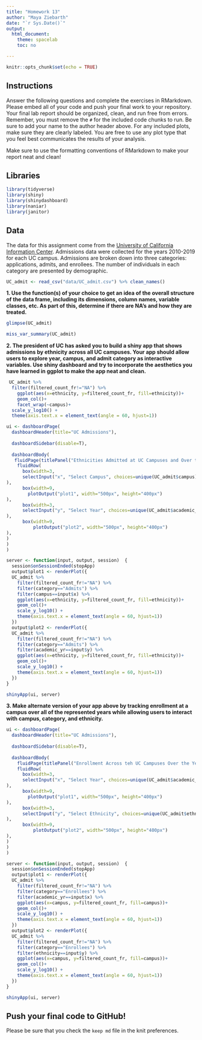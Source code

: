 ```yaml
---
title: "Homework 13"
author: "Maya Ziebarth"
date: "`r Sys.Date()`"
output:
  html_document:
    theme: spacelab
    toc: no

---
```


```r
knitr::opts_chunk$set(echo = TRUE)
```

## Instructions
Answer the following questions and complete the exercises in RMarkdown. Please embed all of your code and push your final work to your repository. Your final lab report should be organized, clean, and run free from errors. Remember, you must remove the `#` for the included code chunks to run. Be sure to add your name to the author header above. For any included plots, make sure they are clearly labeled. You are free to use any plot type that you feel best communicates the results of your analysis.  

Make sure to use the formatting conventions of RMarkdown to make your report neat and clean!  

## Libraries
```r
library(tidyverse)
library(shiny)
library(shinydashboard)
library(naniar)
library(janitor)
```

## Data
The data for this assignment come from the [University of California Information Center](https://www.universityofcalifornia.edu/infocenter). Admissions data were collected for the years 2010-2019 for each UC campus. Admissions are broken down into three categories: applications, admits, and enrollees. The number of individuals in each category are presented by demographic.  
```r
UC_admit <- read_csv("data/UC_admit.csv") %>% clean_names()
```

**1. Use the function(s) of your choice to get an idea of the overall structure of the data frame, including its dimensions, column names, variable classes, etc. As part of this, determine if there are NA's and how they are treated.**  
```r
glimpse(UC_admit)
```
```r
miss_var_summary(UC_admit)
```



**2. The president of UC has asked you to build a shiny app that shows admissions by ethnicity across all UC campuses. Your app should allow users to explore year, campus, and admit category as interactive variables. Use shiny dashboard and try to incorporate the aesthetics you have learned in ggplot to make the app neat and clean.**  

```r
 UC_admit %>%
  filter(filtered_count_fr!="NA") %>% 
    ggplot(aes(x=ethnicity, y=filtered_count_fr, fill=ethnicity))+
    geom_col()+
    facet_wrap(~campus)+
  scale_y_log10() +
  theme(axis.text.x = element_text(angle = 60, hjust=1))
```


```r
ui <- dashboardPage(
  dashboardHeader(title="UC Admissions"),
  
  dashboardSidebar(disable=T),
  
  dashboardBody(
   fluidPage(titlePanel("Ethnicities Admitted at UC Campuses and Over the Years")),
    fluidRow(
      box(width=3,
      selectInput("x", "Select Campus", choices=unique(UC_admit$campus)), hr()
), 
      box(width=9, 
        plotOutput("plot1", width="500px", height="400px")
), 
      box(width=3,
      selectInput("y", "Select Year", choices=unique(UC_admit$academic_yr)), hr()
),
      box(width=9, 
          plotOutput("plot2", width="500px", height="400px")
), 
) 
) 
)

server <- function(input, output, session)  {
  session$onSessionEnded(stopApp)
  output$plot1 <- renderPlot({
  UC_admit %>% 
    filter(filtered_count_fr!="NA") %>% 
    filter(category=="Admits") %>% 
    filter(campus==input$x) %>%
    ggplot(aes(x=ethnicity, y=filtered_count_fr, fill=ethnicity))+
    geom_col()+
    scale_y_log10() +
    theme(axis.text.x = element_text(angle = 60, hjust=1))
  })
  output$plot2 <- renderPlot({
  UC_admit %>% 
    filter(filtered_count_fr!="NA") %>% 
    filter(category=="Admits") %>% 
    filter(academic_yr==input$y) %>% 
    ggplot(aes(x=ethnicity, y=filtered_count_fr, fill=ethnicity))+
    geom_col()+
    scale_y_log10() +
    theme(axis.text.x = element_text(angle = 60, hjust=1))
  })
}

shinyApp(ui, server)
```



**3. Make alternate version of your app above by tracking enrollment at a campus over all of the represented years while allowing users to interact with campus, category, and ethnicity.**
```r
ui <- dashboardPage(
  dashboardHeader(title="UC Admissions"),
  
  dashboardSidebar(disable=T),
  
  dashboardBody(
    fluidPage(titlePanel("Enrollment Across teh UC Campuses Over the Years and by Ethnicity")),
    fluidRow(
      box(width=3,
      selectInput("x", "Select Year", choices=unique(UC_admit$academic_yr)), hr()
), 
      box(width=9, 
        plotOutput("plot1", width="500px", height="400px")
), 
      box(width=3,
      selectInput("y", "Select Ethnicity", choices=unique(UC_admit$ethnicity)), hr()
),
      box(width=9, 
          plotOutput("plot2", width="500px", height="400px")
), 
) 
) 
)

server <- function(input, output, session)  {
  session$onSessionEnded(stopApp)
  output$plot1 <- renderPlot({
  UC_admit %>% 
    filter(filtered_count_fr!="NA") %>% 
    filter(category=="Enrollees") %>% 
    filter(academic_yr==input$x) %>%
    ggplot(aes(x=campus, y=filtered_count_fr, fill=campus))+
    geom_col()+
    scale_y_log10() +
    theme(axis.text.x = element_text(angle = 60, hjust=1))
  })
  output$plot2 <- renderPlot({
  UC_admit %>% 
    filter(filtered_count_fr!="NA") %>% 
    filter(category=="Enrollees") %>% 
    filter(ethnicity==input$y) %>% 
    ggplot(aes(x=campus, y=filtered_count_fr, fill=campus))+
    geom_col()+
    scale_y_log10() +
    theme(axis.text.x = element_text(angle = 60, hjust=1))
  })
}

shinyApp(ui, server)
```

## Push your final code to GitHub!
Please be sure that you check the `keep md` file in the knit preferences. 